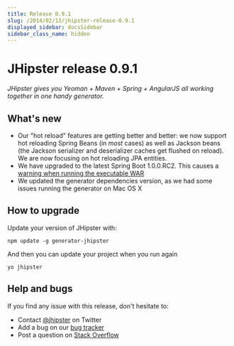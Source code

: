 ```yaml
---
title: Release 0.9.1
slug: /2014/02/13/jhipster-release-0.9.1
displayed_sidebar: docsSidebar
sidebar_class_name: hidden
---
```


JHipster release 0.9.1
==================

*JHipster gives you Yeoman + Maven + Spring + AngularJS all working together in one handy generator.*

What's new
----------

* Our "hot reload" features are getting better and better: we now support hot reloading Spring Beans (in *most* cases) as well as Jackson beans (the Jackson serializer and deserializer caches get flushed on reload). We are now focusing on hot reloading JPA entities.
* We have upgraded to the latest Spring Boot 1.0.0.RC2. This causes a [warning when running the executable WAR](https://github.com/spring-projects/spring-boot/issues/348)
* We updated the generator dependencies version, as we had some issues running the generator on Mac OS X

How to upgrade
------------

Update your version of JHipster with:

```
npm update -g generator-jhipster
```

And then you can update your project when you run again

```
yo jhipster
```

Help and bugs
--------------

If you find any issue with this release, don't hesitate to:

- Contact [@jhipster](https://twitter.com/jhipster) on Twitter
- Add a bug on our [bug tracker](https://github.com/jhipster/generator-jhipster/issues?state=open)
- Post a question on [Stack Overflow](http://stackoverflow.com/tags/jhipster/info)

